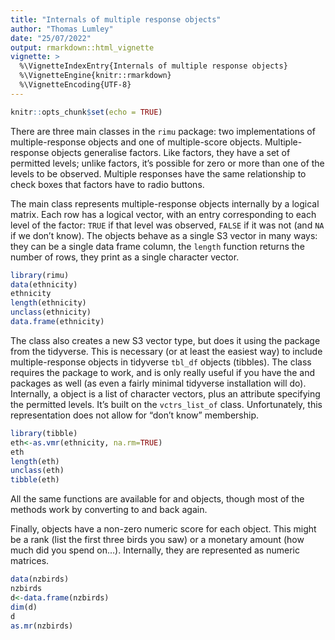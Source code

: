 ```yaml
---
title: "Internals of multiple response objects"
author: "Thomas Lumley"
date: "25/07/2022"
output: rmarkdown::html_vignette
vignette: >
  %\VignetteIndexEntry{Internals of multiple response objects}
  %\VignetteEngine{knitr::rmarkdown}
  %\VignetteEncoding{UTF-8}
---
```


```r
knitr::opts_chunk$set(echo = TRUE)
```

There are three main classes in the `rimu` package: two implementations of multiple-response objects and one of multiple-score objects.  Multiple-response objects generalise factors.
Like factors, they have a set of permitted levels; unlike factors, it's possible for zero or more than one of the levels to be observed.
Multiple responses have the same relationship to check boxes that factors have to radio buttons.


The main \code{mr} class represents multiple-response objects internally by a logical matrix. Each row has a logical vector, with an entry corresponding to each level of the factor: `TRUE` if that level was observed, `FALSE` if it was not (and `NA` if we don't know). The \code{mr} objects behave as a single S3 vector in many ways: they can be a single data frame column, the `length` function returns the number of rows, they print as a single character vector.


```r
library(rimu)
data(ethnicity)
ethnicity
length(ethnicity)
unclass(ethnicity)
data.frame(ethnicity)
```

The \code{vmr} class also creates a new S3 vector type, but does it using the \code{vctrs} package from the tidyverse. This is necessary (or at least the easiest way) to include multiple-response objects in tidyverse `tbl_df` objects (tibbles). The \code{vmr} class requires the \code{vctrs} package to work, and is only really useful if you have the \code{pillar} and \code{tibble} packages as well (as even a fairly minimal tidyverse installation will do).  Internally, a \code{vmr} object is a list of character vectors, plus an attribute specifying the permitted levels. It's built on the `vctrs_list_of` class. Unfortunately, this representation does not allow for "don't know" membership. 

```r
library(tibble)
eth<-as.vmr(ethnicity, na.rm=TRUE)
eth
length(eth)
unclass(eth)
tibble(eth)
```

All the same functions are available for \code{mr} and \code{vmr} objects, though most of the \code{vmr} methods work by converting to \code{mr} and back again.

Finally, \code{ms} objects have a non-zero numeric score for each object.  This might be a rank (list the first three birds you saw) or a monetary amount (how much did you spend on...). Internally, they are represented as numeric matrices.

```r
data(nzbirds)
nzbirds
d<-data.frame(nzbirds)
dim(d)
d
as.mr(nzbirds)

```